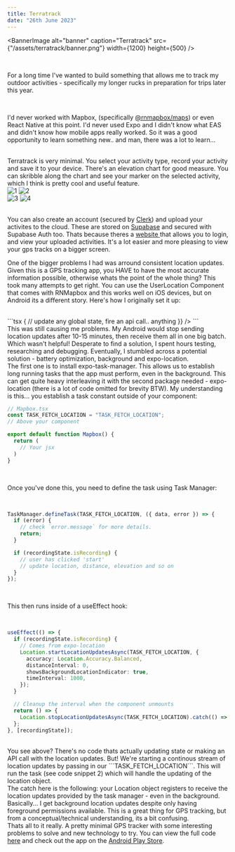 ```yaml
---
title: Terratrack
date: "26th June 2023"
---
```


<BannerImage
  alt="banner"
  caption="Terratrack"
  src={"/assets/terratrack/banner.png"}
  width={1200}
  height={500}
/>

<br />

For a long time I've wanted to build something that allows me to track my outdoor
activities - specifically my longer rucks in preparation for trips later this year.

<br />

I'd never worked with Mapbox, (specifically <a href = "https://github.com/rnmapbox/maps" target = "_#" className = "text-blue-500 hover:text-blue-900 duration-500">@rnmapbox/maps</a>) or even React Native at this point. I'd never used Expo and I didn't know what EAS and didn't know how mobile apps really worked. So it was a good opportunity to learn something new.. and man, there was a lot to learn...

<br />
Terratrack is very minimal. You select your activity type, record your activity and
save it to your device. There's an elevation chart for good measure. You can skribble
along the chart and see your marker on the selected activity, which I think is pretty
cool and useful feature.

<br />
<div className="grid grid-cols-2 gap-3 justify-center">
    <div className="flex flex-col md:flex-row gap-2">
    <Image
      alt="1"
      caption="Tracking your location"
      src={"/assets/terratrack/in-action.jpg"}
      width={1000}
      height={1000}
    />
    <Image
      alt="2"
      caption="Tracking your location"
      src={"/assets/terratrack/mt-george.jpg"}
      width={1000}
      height={1000}
    />

  </div>
  <div className="flex flex-col md:flex-row gap-2">
    <Image
      alt="3"
      caption="Tracking your location"
      src={"/assets/terratrack/finished-track.jpg"}
      width={1000}
      height={1000}
    />
    <Image
      alt="4"
      caption="Profile"
      src={"/assets/terratrack/profile.jpg"}
      width={1000}
      height={1000}
    />
  </div>
</div>

<br />

You can also create an account (secured by <a href="https://clerk.com/" target="_#" className = "text-blue-500 hover:text-blue-900 duration-500">Clerk</a>) and upload your activites to the cloud.
These are stored on <a href = "https://supabase.com/docs" target ="_#" className = "text-blue-500 hover:text-blue-900 duration-500">Supabase</a> and secured with Supabase Auth too. Thats because theres a 
<a href = "https://terratrack-web.vercel.app/" target="_#" className = "text-blue-500 hover:text-blue-900 duration-500"> website </a> that allows you to login, and view your uploaded activities. It's a lot easier and more pleasing to view your gps tracks on a bigger screen.
<br />

One of the bigger problems I had was arround consistent location updates. Given this is a GPS tracking app, you HAVE to have the most accurate information possible, otherwise whats the point of the whole thing? This took many attempts to get right.
You can use the UserLocation Component that comes with RNMapbox and this works well on iOS devices, but on Android its a different story. Here's how I originally set it up:

<br />
```tsx
<Mapbox.MapView>
  <Camera followUserLocation={followUser} ref={cameraRef} />
  <UserLocation
    // other props
    onUpdate={(location) => {
      // update any global state, fire an api call.. anything
    }}
  />
</Mapbox.MapView>
```

<br />
This was still causing me problems. My Android would stop sending location updates
after 10-15 minutes, then receive them all in one big batch. Which wasn't helpful!
Desperate to find a solution, I spent hours testing, researching and debugging. Eventually,
I stumbled across a potential solution - battery optimization, background and expo-location.
<br />
The first one is to install expo-task-manager. This allows us to establish long running
tasks that the app must perform, even in the background. This can get quite heavy
interleaving it with the second package needed - expo-location (there is a lot of
code omitted for brevity BTW). My understanding is this... you establish a task constant
outside of your component:
<br />

```ts
// Mapbox.tsx
const TASK_FETCH_LOCATION = "TASK_FETCH_LOCATION";
// Above your component

export default function Mapbox() {
  return (
    // Your jsx
  )
}
```

<br />

Once you've done this, you need to define the task using Task Manager:

<br />

```ts
TaskManager.defineTask(TASK_FETCH_LOCATION, ({ data, error }) => {
  if (error) {
    // check `error.message` for more details.
    return;
  }

  if (recordingState.isRecording) {
    // user has clicked 'start'
    // update location, distance, elevation and so on
  }
});
```

<br />

This then runs inside of a useEffect hook:

<br />

```ts
useEffect(() => {
  if (recordingState.isRecording) {
    // Comes from expo-location
    Location.startLocationUpdatesAsync(TASK_FETCH_LOCATION, {
      accuracy: Location.Accuracy.Balanced,
      distanceInterval: 0,
      showsBackgroundLocationIndicator: true,
      timeInterval: 1000,
    });
  }

  // Cleanup the interval when the component unmounts
  return () => {
    Location.stopLocationUpdatesAsync(TASK_FETCH_LOCATION).catch(() => {});
  };
}, [recordingState]);
```
<br/>
You see above? There's no code thats actually updating state or making an API call with the location updates. But! We're starting a continous stream of location updates by passing in our ```TASK_FETCH_LOCATION```. This will run the task (see code snippet 2) which will handle the updating of the location object.

<br />
The catch here is the following: your Location object registers to receive the location
updates provided by the task manager - even in the background. Basically... I get
background location updates despite only having foreground permissions available.
This is a great thing for GPS tracking, but from a conceptual/technical understanding,
its a bit confusing.


<br />
Thats all to it really. A pretty minimal GPS tracker with some interesting problems
to solve and new technology to try. You can view the full code <a href="https://github.com/JamesIde/terratrack-app" target="_#" className = "text-blue-500 hover:text-blue-900 duration-500">here</a> and check out the app on the <a href="https://play.google.com/store/apps/details?id=com.tudor14abw.terratrack" target="_#" className = "text-blue-500 hover:text-blue-900 duration-500">Android Play Store</a>.
<br/>